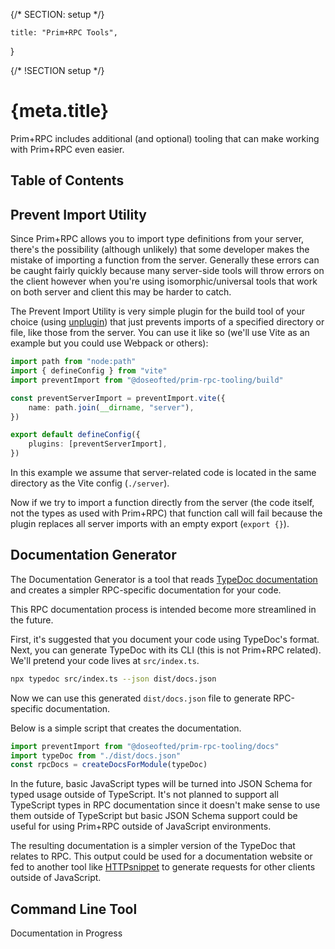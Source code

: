 {/* SECTION: setup */}

	title: "Prim+RPC Tools",
}

{/* !SECTION setup */}

# {meta.title}

Prim+RPC includes additional (and optional) tooling that can make working with Prim+RPC even easier.

## Table of Contents

## Prevent Import Utility

Since Prim+RPC allows you to import type definitions from your server, there's the possibility (although unlikely) that
some developer makes the mistake of importing a function from the server. Generally these errors can be caught fairly
quickly because many server-side tools will throw errors on the client however when you're using isomorphic/universal
tools that work on both server and client this may be harder to catch.

The Prevent Import Utility is very simple plugin for the build tool of your choice (using
[unplugin](https://github.com/unjs/unplugin)) that just prevents imports of a specified directory or file, like those
from the server. You can use it like so (we'll use Vite as an example but you could use Webpack or others):

```typescript
import path from "node:path"
import { defineConfig } from "vite"
import preventImport from "@doseofted/prim-rpc-tooling/build"

const preventServerImport = preventImport.vite({
	name: path.join(__dirname, "server"),
})

export default defineConfig({
	plugins: [preventServerImport],
})
```

In this example we assume that server-related code is located in the same directory as the Vite config (`./server`).

Now if we try to import a function directly from the server (the code itself, not the types as used with Prim+RPC) that
function call will fail because the plugin replaces all server imports with an empty export (`export {}`).

## Documentation Generator

The Documentation Generator is a tool that reads [TypeDoc documentation](https://github.com/TypeStrong/typedoc) and
creates a simpler RPC-specific documentation for your code.

<Alert icon="carbon:warning" type="alert-warning">
	This RPC documentation process is intended become more streamlined in the future.
</Alert>

First, it's suggested that you document your code using TypeDoc's format. Next, you can generate TypeDoc with its CLI
(this is not Prim+RPC related). We'll pretend your code lives at `src/index.ts`.

```zsh
npx typedoc src/index.ts --json dist/docs.json
```

Now we can use this generated `dist/docs.json` file to generate RPC-specific documentation.

Below is a simple script that creates the documentation.

```typescript
import preventImport from "@doseofted/prim-rpc-tooling/docs"
import typeDoc from "./dist/docs.json"
const rpcDocs = createDocsForModule(typeDoc)
```

<Alert icon="carbon:warning" type="alert-warning">
	In the future, basic JavaScript types will be turned into JSON Schema for typed usage outside of TypeScript. It's not
	planned to support all TypeScript types in RPC documentation since it doesn't make sense to use them outside of
	TypeScript but basic JSON Schema support could be useful for using Prim+RPC outside of JavaScript environments.
</Alert>

The resulting documentation is a simpler version of the TypeDoc that relates to RPC. This output could be used for a
documentation website or fed to another tool like [HTTPsnippet](https://github.com/Kong/httpsnippet) to generate
requests for other clients outside of JavaScript.

## Command Line Tool

<Alert icon="carbon:warning" type="alert-warning">
	Documentation in Progress
</Alert>
